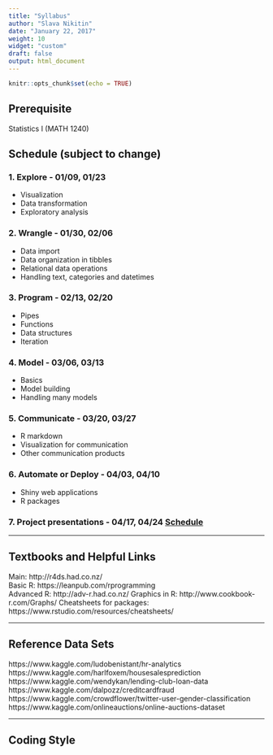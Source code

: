 ```yaml
---
title: "Syllabus"
author: "Slava Nikitin"
date: "January 22, 2017"
weight: 10
widget: "custom"
draft: false
output: html_document
---
```


```r
knitr::opts_chunk$set(echo = TRUE)
```

## Prerequisite
Statistics I (MATH 1240) 

## Schedule (subject to change)

### 1. Explore - 01/09, 01/23  
- Visualization  
- Data transformation  
- Exploratory analysis  

### 2. Wrangle - 01/30, 02/06
- Data import
- Data organization in tibbles
- Relational data operations
- Handling text, categories and datetimes

### 3. Program - 02/13, 02/20
- Pipes
- Functions
- Data structures
- Iteration

### 4. Model - 03/06, 03/13
- Basics
- Model building
- Handling many models

### 5. Communicate - 03/20, 03/27
- R markdown
- Visualization for communication
- Other communication products

### 6. Automate or Deploy - 04/03, 04/10
- Shiny web applications
- R packages

### 7. Project presentations - 04/17, 04/24 [Schedule](#anchor)

---

## Textbooks and Helpful Links
Main: http://r4ds.had.co.nz/  
Basic R: https://leanpub.com/rprogramming  
Advanced R: http://adv-r.had.co.nz/
Graphics in R: http://www.cookbook-r.com/Graphs/
Cheatsheets for packages: https://www.rstudio.com/resources/cheatsheets/

---

## Reference Data Sets  
https://www.kaggle.com/ludobenistant/hr-analytics  
https://www.kaggle.com/harlfoxem/housesalesprediction  
https://www.kaggle.com/wendykan/lending-club-loan-data  
https://www.kaggle.com/dalpozz/creditcardfraud  
https://www.kaggle.com/crowdflower/twitter-user-gender-classification  
https://www.kaggle.com/onlineauctions/online-auctions-dataset  

---

## Coding Style